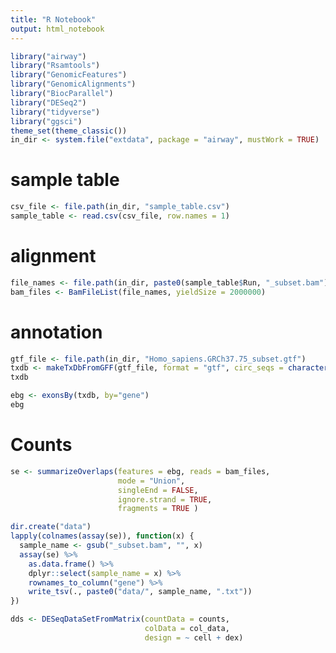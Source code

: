 ```yaml
---
title: "R Notebook"
output: html_notebook
---
```


```r
library("airway")
library("Rsamtools")
library("GenomicFeatures")
library("GenomicAlignments")
library("BiocParallel")
library("DESeq2")
library("tidyverse")
library("ggsci")
theme_set(theme_classic())
in_dir <- system.file("extdata", package = "airway", mustWork = TRUE)
```

# sample table
```r
csv_file <- file.path(in_dir, "sample_table.csv")
sample_table <- read.csv(csv_file, row.names = 1)
```

# alignment
```r
file_names <- file.path(in_dir, paste0(sample_table$Run, "_subset.bam"))
bam_files <- BamFileList(file_names, yieldSize = 2000000)
```

# annotation
```r
gtf_file <- file.path(in_dir, "Homo_sapiens.GRCh37.75_subset.gtf")
txdb <- makeTxDbFromGFF(gtf_file, format = "gtf", circ_seqs = character())
txdb
```

```r
ebg <- exonsBy(txdb, by="gene")
ebg
```

# Counts
```r
se <- summarizeOverlaps(features = ebg, reads = bam_files,
                        mode = "Union",
                        singleEnd = FALSE,
                        ignore.strand = TRUE,
                        fragments = TRUE )
```

```r
dir.create("data")
lapply(colnames(assay(se)), function(x) {
  sample_name <- gsub("_subset.bam", "", x)
  assay(se) %>%
    as.data.frame() %>%
    dplyr::select(sample_name = x) %>% 
    rownames_to_column("gene") %>%
    write_tsv(., paste0("data/", sample_name, ".txt"))
})
```

```r
dds <- DESeqDataSetFromMatrix(countData = counts,
                              colData = col_data,
                              design = ~ cell + dex)
```

